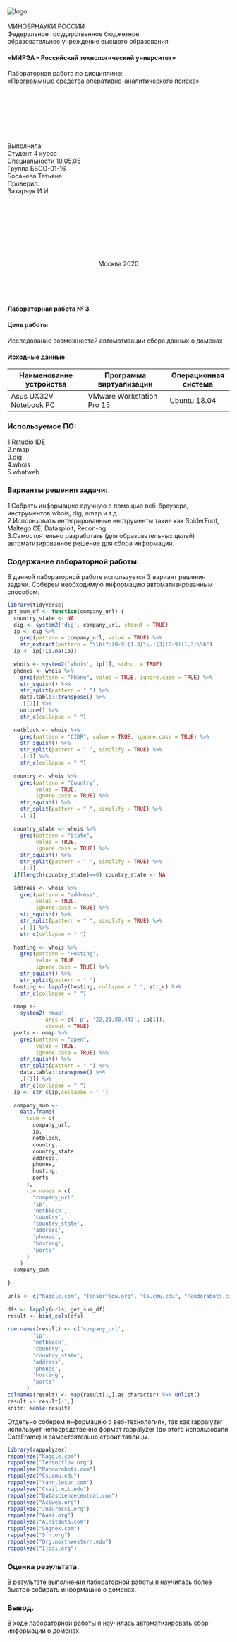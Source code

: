 <div align="center">
  <br>
  <img src="https://i.ibb.co/DkYw4wF/logo.png" alt="logo" border="0"><br><br>
  МИНОБРНАУКИ РОССИИ<br>
  Федеральное государственное бюджетное<br>
  образовательное учреждение высшего образования
  
#### **«МИРЭА – Российский технологический униврситет»**
  
  Лабораторная работа по дисциплине:<br>
  «Программные средства оперативно-аналитического поиска»
</div>
<br><br><br><br><br>
<div align="right">
  <br>
  Выполнила:<br>
  Студент 4 курса<br>
  Специальности 10.05.05<br>
  Группа ББСО-01-16<br>
  Босачева Татьяна<br>
  Проверил:<br>
  Захарчук И.И.<br>
</div>
<br><br><br><br><br><br><br>

<p align="center">
  Москва 2020
</p>
<br><br><br>

<div align="center">

#### **Лабораторная работа № 3**

</div>

<p>

#### **Цель работы**

Исследование возможностей автоматизации сбора данных о доменах
</p>

<p>

#### **Исходные данные**

| Наименование устройства  | Программа виртуализации   | Операционная система| 
| ------------------------ | ------------------------- | --------------------|
| Asus UX32V Notebook PC   | VMware Workstation Pro 15 |    Ubuntu 18.04     |
</p>

### Используемое ПО:
1.Rstudio IDE    
2.nmap      
3.dig        
4.whois   
5.whatweb

### Варианты решения задачи:
1.Собрать информацию вручную с помощью веб-браузера, инструментов whois, dig, nmap и т.д.    
2.Использовать интегрированные инструменты такие как SpiderFoot, Maltego CE, Datasploit, Recon-ng.    
3.Самостоятельно разработать (для образовательных целей) автоматизированное решение для сбора информации.    

### Содержание лабораторной работы:
В данной лабораторной работе используется 3 вариант решения задачи. Соберем необходимую информацию автоматизированным способом.

```r
library(tidyverse)
get_sum_df <- function(company_url) {
  country_state <- NA
  dig <- system2('dig', company_url, stdout = TRUE)
  ip <- dig %>%
    grep(pattern = company_url, value = TRUE) %>%
    str_extract(pattern = "\\b(?:[0-9]{1,3}\\.){3}[0-9]{1,3}\\b")
  ip <- ip[!is.na(ip)]
 
  whois <- system2('whois', ip[1], stdout = TRUE)
  phones <- whois %>%
    grep(pattern = "Phone", value = TRUE, ignore.case = TRUE) %>%
    str_squish() %>%
    str_split(pattern = " ") %>%
    data.table::transpose() %>%
    .[[2]] %>%
    unique() %>%
    str_c(collapse = " ")
 
  netblock <- whois %>%
    grep(pattern = "CIDR", value = TRUE, ignore.case = TRUE) %>%
    str_squish() %>%
    str_split(pattern = " ", simplify = TRUE) %>%
    .[-1] %>%
    str_c(collapse = " ")
 
  country <- whois %>%
    grep(pattern = "Country",
         value = TRUE,
         ignore.case = TRUE) %>%
    str_squish() %>%
    str_split(pattern = " ", simplify = TRUE) %>%
    .[-1]
 
  country_state <- whois %>%
    grep(pattern = "State",
         value = TRUE,
         ignore.case = TRUE) %>%
    str_squish() %>%
    str_split(pattern = " ", simplify = TRUE) %>%
    .[-1]
  if(length(country_state)==0) country_state <- NA
 
  address <- whois %>%
    grep(pattern = "address",
         value = TRUE,
         ignore.case = TRUE) %>%
    str_squish() %>%
    str_split(pattern = " ", simplify = TRUE) %>%
    .[-1] %>%
    str_c(collapse = " ")
 
  hosting <- whois %>%
    grep(pattern = "Hosting",
         value = TRUE,
         ignore.case = TRUE) %>%
    str_squish() %>%
    str_split(pattern = " ")
  hosting <- lapply(hosting, collapse = " ", str_c) %>%
    str_c(collapse = " ")
 
  nmap <-
    system2('nmap',
            args = c('-p', '22,21,80,443', ip[1]),
            stdout = TRUE)
  ports <- nmap %>%
    grep(pattern = "open",
         value = TRUE,
         ignore.case = TRUE) %>%
    str_squish() %>%
    str_split(pattern = " ") %>%
    data.table::transpose() %>%
    .[[1]] %>%
    str_c(collapse = " ")
  ip <- str_c(ip,collapse = ' ')
 
  company_sum <-
    data.frame(
      csum = c(
        company_url,
        ip,
        netblock,
        country,
        country_state,
        address,
        phones,
        hosting,
        ports
      ),
      row.names = c(
        'company_url',
        'ip',
        'netblock',
        'country',
        'country_state',
        'address',
        'phones',
        'hosting',
        'ports'
      )
    )
  company_sum
 
}
 
urls <- c("Kaggle.com", "Tensorflow.org", "Cs.cmu.edu", "Pandorabots.com", "Yann.lecun.com", "Csail.mit.edu", "Datasciencecentral.com", "Aclweb.org", "Jneurosci.org", "Aaai.org", "Aihitdata.com", "Cognex.com", "Sfn.org", "Qrg.northwestern.edu", "Ijcai.org")
 
dfs <- lapply(urls, get_sum_df) 
result <- bind_cols(dfs) 
 
row.names(result) <- c('company_url',
        'ip',
        'netblock',
        'country',
        'country_state',
        'address',
        'phones',
        'hosting',
        'ports'
      )
colnames(result) <- map(result[1,],as.character) %>% unlist()
result <- result[-1,]
knitr::kable(result)
```

Отдельно соберем информацию о веб-технологиях, так как rappalyzer использует непосредственно формат rappalyzer (до этого использовали DataFrame) и самостоятельно строит таблицы.

```r
library(rappalyzer)
rappalyze("Kaggle.com")
rappalyze("Tensorflow.org")
rappalyze("Pandorabots.com")
rappalyze("Cs.cmu.edu")
rappalyze("Yann.lecun.com")
rappalyze("Csail.mit.edu")
rappalyze("Datasciencecentral.com")
rappalyze("Aclweb.org")
rappalyze("Jneurosci.org")
rappalyze("Aaai.org")
rappalyze("Aihitdata.com")
rappalyze("Cognex.com")
rappalyze("Sfn.org")
rappalyze("Qrg.northwestern.edu")
rappalyze("Ijcai.org")
```

### Оценка результата.
В результате выполнения лабораторной работы я научилась более быстро собирать информацию о доменах.    

### Вывод.    
В ходе лабораторной работы я научилась автоматизировать сбор информации о доменах.